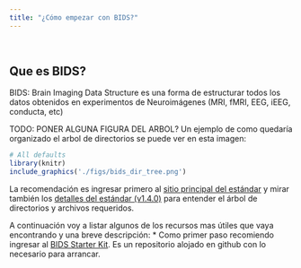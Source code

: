 ```yaml
---
title: "¿Cómo empezar con BIDS?"
---
```

\

## Que es BIDS?
BIDS: Brain Imaging Data Structure es una forma de estructurar todos los datos obtenidos en experimentos de Neuroimágenes (MRI, fMRI, EEG, iEEG, conducta, etc)

TODO: PONER ALGUNA FIGURA DEL ARBOL?
Un ejemplo de como quedaría organizado el arbol de directorios se puede ver en esta imagen:
```r
# All defaults
library(knitr)
include_graphics('./figs/bids_dir_tree.png')
```

La recomendación es ingresar primero al [sitio principal del estándar ](https://bids.neuroimaging.io/ "BIDS") y mirar también los [detalles del estándar (v1.4.0)](https://bids-specification.readthedocs.io/en/stable/ "v1.4.0") para entender el árbol de directorios y archivos requeridos.

A continuación voy a listar algunos de los recursos mas útiles que vaya encontrando y una breve descripción:
* Como primer paso recomiendo ingresar al [BIDS Starter Kit](https://github.com/bids-standard/bids-starter-kit). Es un repositorio alojado en github con lo necesario para arrancar.

 